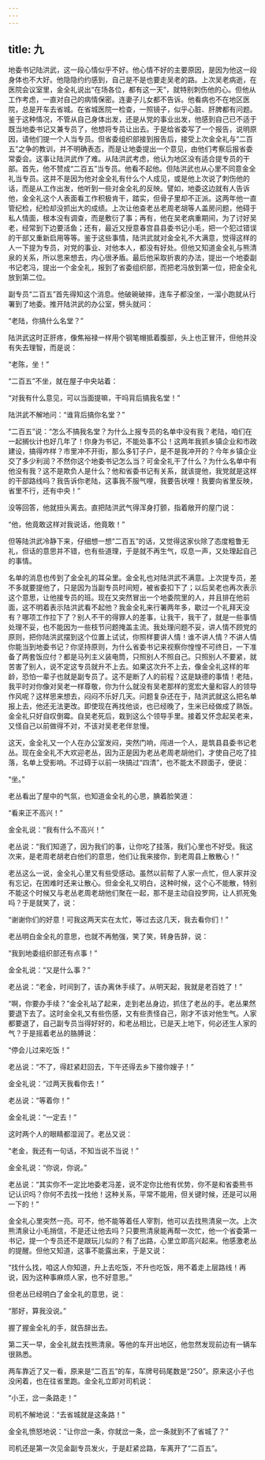 ```yaml
---
---
---
```

title: 九
---




地委书记陆洪武，这一段心情似乎不好。他心情不好的主要原因，是因为他这一段身体也不大好。他隐隐约约感到，自己是不是也要走吴老的路。上次吴老病逝，在医院会议室里，金全礼说出“在场各位，都有这一天”，就特别刺伤他的心。但他从工作考虑，一直对自己的病情保密。连妻子儿女都不告诉。他看病也不在地区医院，总是开车去省城。在省城医院一检查，一照镜子，似乎心脏、肝脾都有问题。鉴于这种情况，不管从自己身体出发，还是从党的事业出发，他感到自己已不适于既当地委书记又兼专员了，他想将专员让出去。于是给省委写了一个报告，说明原因，请他们提一个人当专员。但省委组织部接到报告后，接受上次金全礼与“二百五”之争的教训，并不明确表态，而是让地委提出一个意见，由他们考察后报省委常委会。这事让陆洪武作了难。从陆洪武考虑，他认为地区没有适合提专员的干部。首先，他不赞成“二百五”当专员。他看不起他。但陆洪武也从心里不同意金全礼当专员。这并不是因为他对金全礼有什么个人成见，或是他上次说了刺伤他的话，而是从工作出发，他听到一些对金全礼的反映。譬如，地委这边就有人告诉他，金全礼这个人表面看工作积极肯干，踏实，但骨子里却不正派。这两年他一直管纪检，纪检却没抓出大的成绩。上次让他查老丛老周老胡等人盖房问题，他碍于私人情面，根本没有调查，而是敷衍了事；再有，他在吴老病重期间，为了讨好吴老，经常到下边要活鱼；还有，最近又授意春宫县县委书记小毛，把一个犯过错误的干部又重新启用等等。鉴于这些事情，陆洪武就对金全礼不大满意，觉得这样的人一下提为专员，对党的事业、对他本人，都没有好处。但他又知道金全礼与熊清泉的关系，所以思来想去，内心很矛盾。最后他采取折衷的办法，提出一个地委副书记老冯，提出一个金全礼，报到了省委组织部，而把老冯放到第一位，把金全礼放到第二位。

副专员“二百五”首先得知这个消息。他破碗破摔，连车子都没坐，一溜小跑就从行署到了地委。推开陆洪武的办公室，劈头就问：

“老陆，你搞什么名堂？”

陆洪武这时正肝疼，像焦裕禄一样用个钢笔帽抵着腹部，头上也正冒汗，但他并没有失去理智，而是说：

“老陈，坐！”

“二百五”不坐，就在屋子中央站着：

“对我有什么意见，可以当面提嘛，干吗背后搞我名堂！”

陆洪武不解地问：“谁背后搞你名堂？”

“二百五”说：“怎么不搞我名堂？为什么上报专员的名单中没有我？老陆，咱们在一起搁伙计也好几年了！你身为书记，不能处事不公！这两年我抓乡镇企业和市政建设，搞得咋样？市里冲不开街，那么多钉子户，是不是我冲开的？今年乡镇企业交了多少利润？不然你这个地委书记怎么当？可金全礼干了什么？为什么名单中有他没有我？这不是欺负人是什么？他和省委书记有关系，就该提他，我党就是这样的干部路线吗？我告诉你老陆，这事我不服气哩，我要告状哩！我要向省里反映，省里不行，还有中央！”

没等回答，他就扭头离去。直把陆洪武气得浑身打颤，指着敞开的屋门说：

“他，他竟敢这样对我说话，他竟敢！”

但等陆洪武冷静下来，仔细想一想“二百五”的话，又觉得这家伙除了态度粗鲁无礼，但话的意思并不错，也有些道理，于是就不再生气，叹息一声，又处理起自己的事情。

名单的消息也传到了金全礼的耳朵里。金全礼也对陆洪武不满意。上次提专员，差不多就要提他了，只是因为当副专员时间短，被省委扣下了；以后吴老也再次表示这个意思，让他接专员的班。现在又突然冒出一个地委院里的人，并且排在他前面，这不明着表示陆洪武看不起他？我金全礼来行署两年多，歇过一个礼拜天没有？哪项工作拉下了？别人不干的得罪人的差事，让我干，我干了，就是一些事情处理不妥，也不能因为一些枝节问题掩盖主流。我处理问题不妥，讲人情不顾党的原则，把你陆洪武摆到这个位置上试试，你照样要讲人情！谁不讲人情？不讲人情你能当到地委书记？你坚持原则，为什么省委书记来视察你惶惶不可终日，一下准备了两套饭应付？都是马列主义装电筒，只照别人不照自己。只照别人不要紧，就苦害了别人，说不定这专员就升不上去。如果这次升不上去，像金全礼这样的年龄，恐怕一辈子也就是副专员了。这不是断了人的前程？这是缺德的事情！老陆，我平时对你像对吴老一样尊敬，你为什么就没有吴老那样的宽宏大量和容人的领导作风呢？这样思来想去，闷闷不乐好几天。问题复杂还在于，陆洪武就这么把名单报上去，他还无法更改。即使现在再找他谈，也已经晚了，生米已经做成了熟饭。金全礼只好自叹倒霉。自吴老死后，栽到这么个领导手里。接着又怀念起吴老来，又怪自己以前做得不对，不该对吴老老伴怠慢。

这天，金全礼又一个人在办公室发闷，突然门响，闯进一个人，是筑县县委书记老丛。现在金全礼不大欢迎老丛，因为正是因为老丛老周老胡他们，才使自己吃了挂落，名单上受影响。不过碍于以前一块搞过“四清”，也不能太不顾面子，便说：

“坐。”

老丛看出了屋中的气氛，也知道金全礼的心思，腆着脸笑道：

“看来正不高兴！”

金全礼说：“我有什么不高兴！”

老丛说：“我们知道了，因为我们的事，让你吃了挂落，我们心里也不好受。我这次来，是老周老胡老白他们的意思，他们让我来接你，到老周县上散散心！”

老丛这么一说，金全礼心里又有些受感动。虽然以前帮了人家一点忙，但人家并没有忘记，在困难时还来让散心。但金全礼又明白，这种时候，这个心不能散，特别不能这个时候又与老丛老周老胡他们聚在一起，那不是主动自投罗网，让人抓死兔吗？于是就笑了，说：

“谢谢你们的好意！可我这两天实在太忙，等过去这几天，我去看你们！”

老丛明白金全礼的意思，也就不再勉强，笑了笑，转身告辞，说：

“我到地委组织部还有点事！”

金全礼说：“又是什么事？”

老丛说：“老金，时间到了，该办离休手续了。从明天起，我就是老百姓了！”

“啊，你要办手续？”金全礼站了起来，走到老丛身边，抓住了老丛的手。老丛果然要退下去了。这时金全礼又有些伤感，又有些责怪自己，刚才不该对他生气。人家都要退了，自己副专员当得好好的，和老丛相比，已是天上地下，何必还生人家的气？于是摇着老丛的胳膊说：

“停会儿过来吃饭！”

老丛说：“不了，得赶紧赶回去，下午还得去乡下接你嫂子！”

金全礼说：“过两天我看你去！”

老丛说：“等着你！”

金全礼说：“一定去！”

这时两个人的眼睛都湿润了。老丛又说：

“老金，我还有一句话，不知当说不当说！”

金全礼说：“你说，你说。”

老丛说：“其实你不一定比地委老冯差，说不定你比他有优势，你不是和省委熊书记认识吗？你何不去找一找他！这种关系，平常不能用，但关键时候，还是可以用一下的！”

金全礼心里突然一亮。可不，他不能等着任人宰割，他可以去找熊清泉一次。上次熊清泉让小毛捎信，不是还让他去吗？只要熊清泉能再帮一次忙，他一个省委第一书记，提一个专员还不是跟玩儿似的？有了出路，心里立即高兴起来。他感激老丛的提醒。但他又知道，这事不能露出来，于是又说：

“找什么找，咱这人你知道，升上去吃饭，不升也吃饭，用不着走上层路线！再说，因为这种事麻烦人家，也不好意思。”

但老丛已经明白了金全礼的意思，说：

“那好，算我没说。”

握了握金全礼的手，就告辞出去。

第二天一早，金全礼就去找熊清泉。等他的车开出地区，他忽然发现前边有一辆车很熟悉。

两车靠近了又一看，原来是“二百五”的车，车牌号码尾数是“250”。原来这小子也没闲着，也在往省里跑。金全礼立即对司机说：

“小王，岔一条路走！”

司机不解地说：“去省城就是这条路！”

金全礼愤怒地说：“让你岔一条，你就岔一条，岔一条就到不了省城了？”

司机还是第一次见金副专员发火，于是赶紧岔路，车离开了“二百五”。